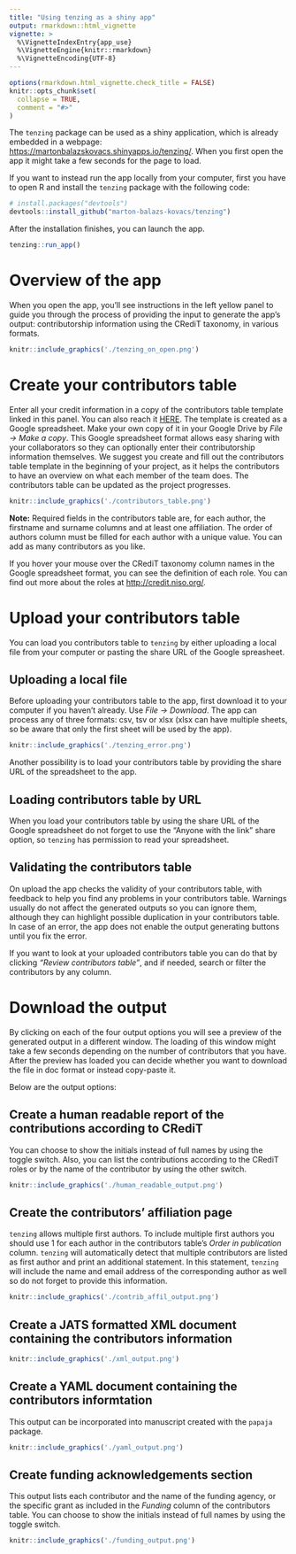 ```yaml
---
title: "Using tenzing as a shiny app"
output: rmarkdown::html_vignette
vignette: >
  %\VignetteIndexEntry{app_use}
  %\VignetteEngine{knitr::rmarkdown}
  %\VignetteEncoding{UTF-8}
---
```


```r
options(rmarkdown.html_vignette.check_title = FALSE)
knitr::opts_chunk$set(
  collapse = TRUE,
  comment = "#>"
)
```

The `tenzing` package can be used as a shiny application, which is already embedded in a webpage: [https://martonbalazskovacs.shinyapps.io/tenzing/](https://martonbalazskovacs.shinyapps.io/tenzing/). When you first open the app it might take a few seconds for the page to load.

If you want to instead run the app locally from your computer, first you have to open R and install the `tenzing` package with the following code:

```r
# install.packages("devtools")
devtools::install_github("marton-balazs-kovacs/tenzing")
```

After the installation finishes, you can launch the app.

```r
tenzing::run_app()
```

# Overview of the app

When you open the app, you'll see instructions in the left yellow panel to guide you through the process of providing the input to generate the app's output: contributorship information using the CRediT taxonomy, in various formats.

```r
knitr::include_graphics('./tenzing_on_open.png')
```

# Create your contributors table

Enter all your credit information in a copy of the contributors table template linked in this panel. You can also reach it [HERE](https://docs.google.com/spreadsheets/d/1Gl0cwqN_nTsdFH9yhSvi9NypBfDCEhViGq4A3MnBrG8/edit?usp=sharing). The template is created as a Google spreadsheet. Make your own copy of it in your Google Drive by _File -> Make a copy_. This Google spreadsheet format allows easy sharing with your collaborators so they can optionally enter their contributorship information themselves. We suggest you create and fill out the contributors table template in the beginning of your project, as it helps the contributors to have an overview on what each member of the team does. The contributors table can be updated as the project progresses.

```r
knitr::include_graphics('./contributors_table.png')
```

__Note:__ Required fields in the contributors table are, for each author, the firstname and surname columns and at least one affiliation. The order of authors column must be filled for each author with a unique value. You can add as many contributors as you like. 

If you hover your mouse over the CRediT taxonomy column names in the Google spreadsheet format, you can see the definition of each role. You can find out more about the roles at [http://credit.niso.org/](http://credit.niso.org/).

# Upload your contributors table

You can load you contributors table to `tenzing` by either uploading a local file from your computer or pasting the share URL of the Google spreasheet.

## Uploading a local file

Before uploading your contributors table to the app, first download it to your computer if you haven't already. Use _File -> Download_. The app can process any of three formats: csv, tsv or xlsx (xlsx can have multiple sheets, so be aware that only the first sheet will be used by the app).

```r
knitr::include_graphics('./tenzing_error.png')
```

Another possibility is to load your contributors table by providing the share URL of the spreadsheet to the app.

## Loading contributors table by URL

When you load your contributors table by using the share URL of the Google spreadsheet do not forget to use the "Anyone with the link" share option, so `tenzing` has permission to read your spreadsheet.

## Validating the contributors table

On upload the app checks the validity of your contributors table, with feedback to help you find any problems in your contributors table. Warnings usually do not affect the generated outputs so you can ignore them, although they can highlight possible duplication in your contributors table. In case of an error, the app does not enable the output generating buttons until you fix the error.

If you want to look at your uploaded contributors table you can do that by clicking _"Review contributors table"_, and if needed, search or filter the contributors by any column.

# Download the output

By clicking on each of the four output options you will see a preview of the generated output in a different window. The loading of this window might take a few seconds depending on the number of contributors that you have. After the preview has loaded you can decide whether you want to download the file in doc format or instead copy-paste it.

Below are the output options:

## Create a human readable report of the contributions according to CRediT

You can choose to show the initials instead of full names by using the toggle switch. Also, you can list the contributions according to the CRediT roles or by the name of the contributor by using the other switch.

```r
knitr::include_graphics('./human_readable_output.png')
```

## Create the contributors' affiliation page

`tenzing` allows multiple first authors. To include multiple first authors you should use 1 for each author in the contributors table's _Order in publication_ column. `tenzing` will automatically detect that multiple contributors are listed as first author and print an additional statement. In this statement, `tenzing` will include the name and email address of the corresponding author as well so do not forget to provide this information.

```r
knitr::include_graphics('./contrib_affil_output.png')
```

## Create a JATS formatted XML document containing the contributors information

```r
knitr::include_graphics('./xml_output.png')
```

## Create a YAML document containing the contributors informtation

This output can be incorporated into manuscript created with the `papaja` package.

```r
knitr::include_graphics('./yaml_output.png')
```

## Create funding acknowledgements section

This output lists each contributor and the name of the funding agency, or the specific grant as included in the _Funding_ column of the contributors table. You can choose to show the initials instead of full names by using the toggle switch.

```r
knitr::include_graphics('./funding_output.png')
```